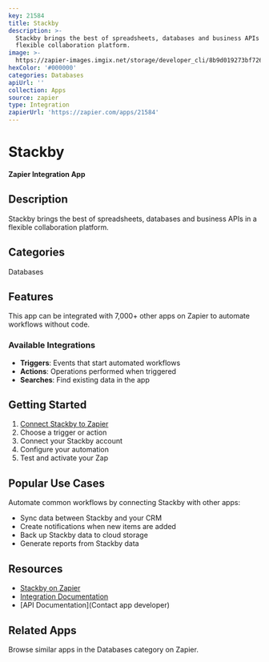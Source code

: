 ```yaml
---
key: 21584
title: Stackby
description: >-
  Stackby brings the best of spreadsheets, databases and business APIs in a
  flexible collaboration platform.
image: >-
  https://zapier-images.imgix.net/storage/developer_cli/8b9d019273bf726d30dbbd1448d6a2aa.png?auto=format%2Ccompress&ixlib=python-3.0.0&q=50
hexColor: '#000000'
categories: Databases
apiUrl: ''
collection: Apps
source: zapier
type: Integration
zapierUrl: 'https://zapier.com/apps/21584'
---
```

# Stackby

**Zapier Integration App**

## Description

Stackby brings the best of spreadsheets, databases and business APIs in a flexible collaboration platform.

## Categories

Databases

## Features

This app can be integrated with 7,000+ other apps on Zapier to automate workflows without code.

### Available Integrations

- **Triggers**: Events that start automated workflows
- **Actions**: Operations performed when triggered
- **Searches**: Find existing data in the app

## Getting Started

1. [Connect Stackby to Zapier](https://zapier.com/apps/21584)
2. Choose a trigger or action
3. Connect your Stackby account
4. Configure your automation
5. Test and activate your Zap

## Popular Use Cases

Automate common workflows by connecting Stackby with other apps:

- Sync data between Stackby and your CRM
- Create notifications when new items are added
- Back up Stackby data to cloud storage
- Generate reports from Stackby data

## Resources

- [Stackby on Zapier](https://zapier.com/apps/21584)
- [Integration Documentation](https://zapier.com/apps/21584/integrations)
- [API Documentation](Contact app developer)

## Related Apps

Browse similar apps in the Databases category on Zapier.
